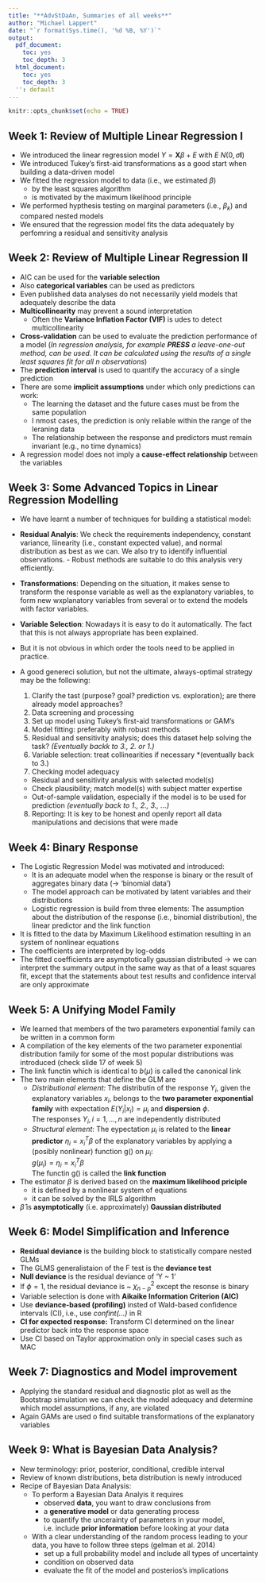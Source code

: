 ```yaml
---
title: "**AdvStDaAn, Summaries of all weeks**"
author: "Michael Lappert"
date: "`r format(Sys.time(), '%d %B, %Y')`"
output:
  pdf_document:
    toc: yes
    toc_depth: 3
  html_document:
    toc: yes
    toc_depth: 3
  '': default
---
```


```r
knitr::opts_chunk$set(echo = TRUE)
```

## Week 1: Review of Multiple Linear Regression I
- We introduced the linear regression model $Y = \boldsymbol X\beta + E$ with $E ~ N(0, \sigma \boldsymbol I)$
- We introduced Tukey's first-aid transformations as a good start when building a data-driven model
- We fitted the regression model to data (i.e., we estimated $\beta$)
  + by the least squares algorithm
  + is motivated by the maximum likelihood principle
- We performed hypthesis testing on marginal parameters (i.e., $\beta_k$) and compared nested models
- We ensured that the regression model fits the data adequately by perfomring a residual and sensitivity analysis

## Week 2: Review of Multiple Linear Regression II
- AIC can be used for the **variable selection**
- Also **categorical variables** can be used as predictors
- Even published data analyses do not necessarily yield models that adequately describe the data
- **Multicollinearity** may prevent a sound interpretation
  + Often the **Variance Inflation Factor (VIF)** is udes to detect multicollinearity
- **Cross-validation** can be used to evaluate the prediction performance of a model (*In regression analysis, for example __PRESS__ a leave-one-out method, can be used. It can be calculated using the results of a single least squares fit for all n observations*)
- The **prediction interval** is used to quantify the accuracy of a single prediction
- There are some **implicit assumptions** under which only predictions can work:
  + The learning the dataset and the future cases must be from the same population
  + I nmost cases, the prediction is only reliable within the range of the leraning data
  + The relationship between the response and predictors must remain invariant (e.g., no time dynamics)
- A regression model does not imply a **cause-effect relationship** between the variables

## Week 3: Some Advanced Topics in Linear Regression Modelling
- We have learnt a number of techniques for building a statistical model:
 + **Residual Analyis**: We check the requirements independency, constant variance, liinearity (i.e., constant expected value), and normal distribution as best as we can. We also try to identify influential observations. - Robust methods are suitable to do this analysis very efficiently.
 + **Transformations**: Depending on the situation, it makes sense to transform the response variable as well as the explanatory variables, to form new wxplanatory variables from several or to extend the models with factor variables.
 + **Variable Selection**: Nowadays it is easy to do it automatically. The fact that this is not always appropriate has been explained.

- But it is not obvious in which order the tools need to be applied in practice.
- A good genereci solution, but not the ultimate, always-optimal strategy may be the following:
  1. Clarify the tast (purpose? goal? prediction vs. exploration); are there already model approaches?
  2. Data screening and processing
  3. Set up model using Tukey's first-aid transformations or GAM's
  4. Model fitting: preferably with robust methods
  5. Residual and sensitivity analysis; does this dataset help solving the task? *(Eventually backk to 3., 2. or 1.)*
  6. Variable selection: treat collinearities if necessary *(eventually back to 3.)
  7. Checking model adequacy
    + Residual and sensitivity analysis with selected model(s)
    + Check plausibility; match model(s) with subject matter expertise
    + Out-of-sample validation, especially if the model is to be used for prediction *(eventually back to 1., 2., 3., ...)*
  8. Reporting: It is key to be honest and openly report all data manipulations and decisions that were made
  
## Week 4: Binary Response
- The Logistic Regression Model was motivated and introduced:
  + It is an adequate model when the response is binary or the result of aggregates binary data (-> 'binomial data')
  + The model approach can be motivated by latent variables and their distributions
  + Logistic regression is build from three elements: The assumption about the distribution of the response (i.e., binomial distribution), the linear predictor and the link function
- It is fitted to the data by Maximum Likelihood estimation resulting in an system of nonlinear equations
- The coefficients are interpreted by log-odds
- The fitted coefficients are asymptotically gaussian distributed -> we can interpret the summary output in  the same way as that of a least squares fit, except that the statements about test results and confidence interval are only approximate

## Week 5: A Unifying Model Family
- We learned that members of the two parameters exponential family can be written in a common form
- A compilation of the key elements of the two parameter exponential distribution family for some of the most popular distributions was introduced (check slide 17 of week 5)
- The link functin which is identical to $b(\mu)$ is called the canonical link
- The two main elements that define the GLM are
  + *Distributional element:* The distributin of the response $Y_i$, given the explanatory variables $x_i$, belongs to the **two parameter exponential family** with expectation $E(Y_i | x_i) = \mu_i$ and **dispersion** $\phi$.\
  The responses $Y_i, i = 1, ..., n$ are independently distributed
  + *Structural element*: The eypectation $\mu_i$ is related to the **linear predictor** $\eta_i = x^{T}_i\beta$ of the explanatory variables by applying a (posibly nonlinear) function g() on $\mu_i$:\
  $g(\mu_i) = \eta_i = x^{T}_i\beta$\
  The functin g() is called the **link function**
- The estimator $\beta$ is derived based on the **maximum likelihood priciple**
  + it is defined by a nonlinear system of equations
  + it can be solved by the IRLS algorithm
- $\hat\beta$ is **asymptotically** (i.e. approximately) **Gaussian distributed**

## Week 6: Model Simplification and Inference
- **Residual deviance** is the building block to statistically compare nested GLMs
- The GLMS generalistaion of the F test is the **deviance test**
- **Null deviance** is the residual deviance of 'Y ~ 1'
- If $\phi = 1$, the residual deviance is ~ $\chi^{2}_{n-p}$ except the resonse is binary
- Variable selection is done with **Aikaike Information Criterion (AIC)**
- Use **deviance-based (profiling)** insted of Wald-based confidence intervals (CI), i.e., use *confint(...)* in R
- **CI for expected response:** Transform CI determined on the linear predictor back into the response space
- Use CI based on Taylor approximation only in special cases such as MAC

## Week 7: Diagnostics and Model improvement
- Applying the standard residual and diagnostic plot as well as the Bootstrap simulation we can check the model adequacy and determine which model assumptions, if any, are violated
- Again GAMs are used o find suitable transformations of the explanatory variables

## Week 9: What is Bayesian Data Analysis?
- New terminology: prior, posterior, conditional, credible interval
- Review of known distributions, beta distribution is newly introduced
- Recipe of Bayesian Data Analysis:
  + To perform a Bayesian Data Analyis it requires
    - observed **data**, you want to draw conclusions from
    - a **generative model** or data generating process
    - to quantify the uncerainty of parameters in your model, i.e. include **prior information** before looking at your data
  + With a clear understanding of the random process leading to your data, you have to follow three steps (gelman et al. 2014)
    - set up a full probability model and include all types of uncertainty
    - condition on observed data
    - evaluate the fit of the model and posterios's implications